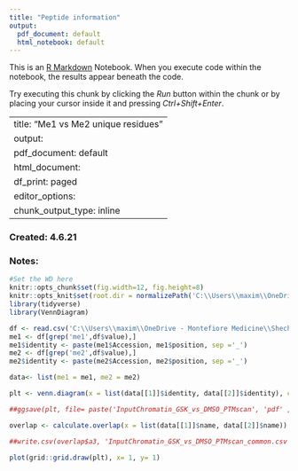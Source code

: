 ```yaml
---
title: "Peptide information"
output:
  pdf_document: default
  html_notebook: default
---
```


This is an [R Markdown](http://rmarkdown.rstudio.com) Notebook. When you execute code within the notebook, the results appear beneath the code. 

Try executing this chunk by clicking the *Run* button within the chunk or by placing your cursor inside it and pressing *Ctrl+Shift+Enter*. 


---
title: "Me1 vs Me2 unique residues"
output:
  pdf_document: default
  html_document:
    df_print: paged
editor_options:
  chunk_output_type: inline
---

### Created: 4.6.21


### Notes:


```r
#Set the WD here
knitr::opts_chunk$set(fig.width=12, fig.height=8) 
knitr::opts_knit$set(root.dir = normalizePath('C:\\Users\\maxim\\OneDrive - Montefiore Medicine\\Shechter\\DEP\\Notebooks\\Combined\\ALL\\'))
library(tidyverse)
library(VennDiagram)

```

```r
df <- read.csv('C:\\Users\\maxim\\OneDrive - Montefiore Medicine\\Shechter\\DEP\\Notebooks\\Combined\\ALL\\PTMscan_MethylArg_Residues_noMinRep_noAbundance.csv')
me1 <- df[grep('me1',df$value),]
me1$identity <- paste(me1$Accession, me1$position, sep ='_')
me2 <- df[grep('me2',df$value),]
me2$identity <- paste(me2$Accession, me2$position, sep ='_')

```



```r
data<- list(me1 = me1, me2 = me2)

plt <- venn.diagram(x = list(data[[1]]$identity, data[[2]]$identity), category.names = c("me1" , "me2"), filename = NULL, fill = c('#bababa','#bababa'), euler.d= TRUE, scaled=TRUE, output = F)

##ggsave(plt, file= paste('InputChromatin_GSK_vs_DMSO_PTMscan', 'pdf' ,sep="."), device ='pdf', width = 15, height = 15, dpi = 300)

overlap <- calculate.overlap(x = list(data[[1]]$name, data[[2]]$name))

##write.csv(overlap$a3, 'InputChromatin_GSK_vs_DMSO_PTMscan_common.csv')

plot(grid::grid.draw(plt), x= 1, y= 1)

```

